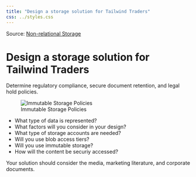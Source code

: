 ```yaml
---
title: "Design a storage solution for Tailwind Traders"
css: ../styles.css
---
```


Source: [Non-relational Storage](https://microsoftlearning.github.io/AZ-305-DesigningMicrosoftAzureInfrastructureSolutions/Instructions/CaseStudy/03-Nonrelationalstorage.html)

# Design a storage solution for Tailwind Traders
Determine regulatory compliance, secure document retention, and legal hold policies.

![Immutable Storage Policies](../images/storage-solution-for-tailwind-traders.png)

- What type of data is represented?
- What factors will you consider in your design?
- What type of storage accounts are needed?
- Will you use blob access tiers?
- Will you use immutable storage?
- How will the content be securiy accessed?

Your solution should consider the media, marketing literature, and corporate documents.
